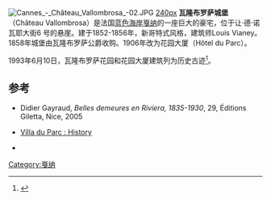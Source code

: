 [[File:Cannes_-_Château_Vallombrosa_-02.JPG|thumb]]
[[image:At_Vallombrosa_Villa.jpg|240px]]
'''瓦隆布罗萨城堡'''（Château Vallombrosa）是法国[[蓝色海岸|蓝色海岸]][[戛纳|戛纳]]的一座巨大的豪宅，位于让·德·诺瓦耶大街6 号的悬崖。建于1852-1856年，新哥特式风格，建筑师Louis Vianey。1858年城堡由瓦隆布罗萨公爵收购。1906年改为花园大厦（Hôtel du Parc）。

1993年6月10日，瓦隆布罗萨花园和花园大厦建筑列为历史古迹<ref>{{Base Mérimée|PA00125702}}</ref>。

== 参考 ==
<references />
* Didier Gayraud, ''Belles demeures en Riviera, 1835-1930'', {{p.}}29, Éditions Giletta, Nice, 2005 {{ISBN|2-915606-20-X}}
* {{en}} [http://www.villaduparc.info/history.htm Villa du Parc : History] {{Wayback|url=http://www.villaduparc.info/history.htm |date=20160303215920 }}
* {{fr}} {{Mérimée|IA06000231|Inventaire général : maison dite château Sainte-Ursule, puis des Tours}}
[[Category:戛纳|Category:戛纳]]